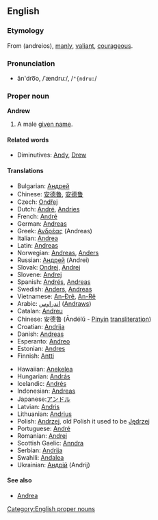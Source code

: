 ==English==

===Etymology===
From {{Gr.}} <!--provide the Greek in the Greek alphabet here--> (andreios), [[manly]], [[valiant]], [[courageous]].

===Pronunciation===
*ăn'dro͞o, /ˈændruː/, /<tt>"{ndru:</tt>/

===Proper noun===
[[Category:English proper nouns]]
'''Andrew'''

#A male [[given name]].

====Related words====
*Diminutives: [[Andy]], [[Drew]]

====Translations====
{{top}}
*Bulgarian: [[Андрей]]
*Chinese: [[安德魯]], [[安德鲁]]
*Czech: [[Ondřej]]
*Dutch: [[André#Dutch|André]], [[Andries]]
*French: [[André#French|André]]
*German: [[Andreas#German|Andreas]]
*Greek: [[Ανδρέας]] (Andreas)
*Italian: [[Andrea#Italian|Andrea]]
*Latin: [[Andreas#Latin|Andreas]] {{m}}
*Norwegian: [[Andreas#Norwegian|Andreas]], [[Anders#Norwegian|Anders]]
*Russian: [[Андрей]] (Andrei)
*Slovak: [[Ondrej]], [[Andrej#Slovak|Andrej]]
*Slovene: [[Andrej#Slovene|Andrej]]
*Spanish: [[Andrés]], [[Andreas#Spanish|Andreas]]
*Swedish: [[Anders#Swedish|Anders]], [[Andreas#Swedish|Andreas]]
*Vietnamese: [[An-Đrê]], [[An-Rê]]
*Arabic: [[اندراوس]] ([[Andraws]])
*Catalan: [[Andreu]]
*Chinese: 安德鲁 (Āndélǔ - [[Pinyin]] [[transliteration]])
*Croatian: [[Andrija]]
*Danish: [[Andreas]]
*Esperanto: [[Andreo]]
*Estonian: [[Andres]]
*Finnish: [[Antti]]
{{mid}}
*Hawaiian: [[Anekelea]]
*Hungarian: [[András]]
*Icelandic: [[Andrés]]  
*Indonesian: [[Andreas]]
*Japanese:[[アンドル]]
*Latvian: [[Andris]]
*Lithuanian: [[Andrius]]
*Polish: [[Andrzej]], old Polish it used to be [[Jędrzej]] 
*Portuguese: [[André]]
*Romanian: [[Andrei]]
*Scottish Gaelic: [[Anndra]]
*Serbian: [[Andrija]]
*Swahili: [[Andalea]]
*Ukrainian: [[Андрiй]] (Andrij)
{{bottom}}

====See also====
*[[Andrea]]